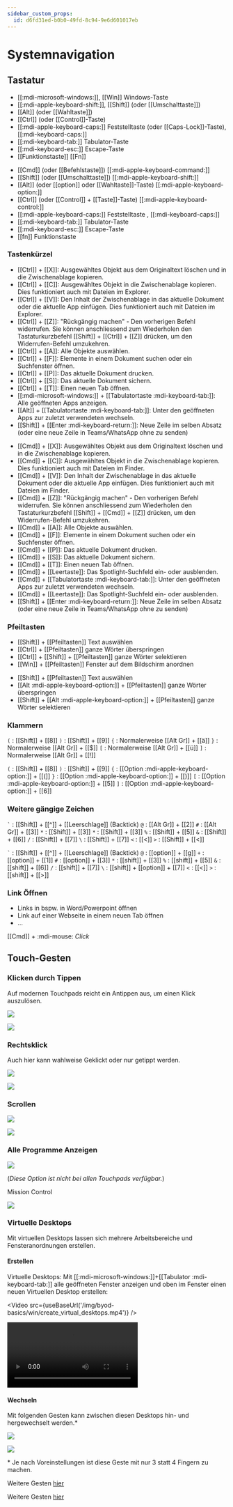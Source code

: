 ```yaml
---
sidebar_custom_props:
  id: d6fd31ed-b0b0-49fd-8c94-9e6d601017eb
---
```


# Systemnavigation


## Tastatur

<OsTabs>
<TabItem value="win">

- [[:mdi-microsoft-windows:]], [[Win]] Windows-Taste
- [[:mdi-apple-keyboard-shift:]], [[Shift]] (oder [[Umschalttaste]])
- [[Alt]] (oder [[Wahltaste]])
- [[Ctrl]] (oder [[Control]]-Taste)
- [[:mdi-apple-keyboard-caps:]] Feststelltaste (oder [[Caps-Lock]]-Taste), [[:mdi-keyboard-caps:]]
- [[:mdi-keyboard-tab:]] Tabulator-Taste
- [[:mdi-keyboard-esc:]] Escape-Taste
- [[Funktionstaste]] [[Fn]]

</TabItem>
<TabItem value="mac">

- [[Cmd]] (oder [[Befehlstaste]]) [[:mdi-apple-keyboard-command:]]
- [[Shift]] (oder [[Umschalttaste]]) [[:mdi-apple-keyboard-shift:]]
- [[Alt]] (oder [[option]] oder [[Wahltaste]]-Taste) [[:mdi-apple-keyboard-option:]] 
- [[Ctrl]] (oder [[Control]] + [[Taste]]-Taste) [[:mdi-apple-keyboard-control:]]
- [[:mdi-apple-keyboard-caps:]] Feststelltaste ,  [[:mdi-keyboard-caps:]]
- [[:mdi-keyboard-tab:]] Tabulator-Taste
- [[:mdi-keyboard-esc:]] Escape-Taste
- [[fn]] Funktionstaste

</TabItem>
</OsTabs>

### Tastenkürzel


<OsTabs>
<TabItem value="win">

- [[Ctrl]] + [[X]]: Ausgewähltes Objekt aus dem Originaltext löschen und in die Zwischenablage kopieren.
- [[Ctrl]] + [[C]]: Ausgewähltes Objekt in die Zwischenablage kopieren. Dies funktioniert auch mit Dateien im Explorer.
- [[Ctrl]] + [[V]]: Den Inhalt der Zwischenablage in das aktuelle Dokument oder die aktuelle App einfügen. Dies funktioniert auch mit Dateien im Explorer.
- [[Ctrl]] + [[Z]]: "Rückgängig machen" - Den vorherigen Befehl widerrufen. Sie können anschliessend zum Wiederholen den Tastaturkurzbefehl 
[[Shift]] + [[Ctrl]] + [[Z]] drücken, um den Widerrufen-Befehl umzukehren.
- [[Ctrl]] + [[A]]: Alle Objekte auswählen.
- [[Ctrl]] + [[F]]: Elemente in einem Dokument suchen oder ein Suchfenster öffnen.
- [[Ctrl]] + [[P]]: Das aktuelle Dokument drucken.
- [[Ctrl]] + [[S]]: Das aktuelle Dokument sichern.
- [[Ctrl]] + [[T]]: Einen neuen Tab öffnen.
- [[:mdi-microsoft-windows:]] + [[Tabulatortaste :mdi-keyboard-tab:]]: Alle geöffneten Apps anzeigen.
- [[Alt]] + [[Tabulatortaste :mdi-keyboard-tab:]]: Unter den geöffneten Apps zur zuletzt verwendeten wechseln.
- [[Shift]] + [[Enter :mdi-keyboard-return:]]: Neue Zeile im selben Absatz (oder eine neue Zeile in Teams/WhatsApp ohne zu senden)

</TabItem>
<TabItem value="mac">

- [[Cmd]] + [[X]]: Ausgewähltes Objekt aus dem Originaltext löschen und in die Zwischenablage kopieren.
- [[Cmd]] + [[C]]: Ausgewähltes Objekt in die Zwischenablage kopieren. Dies funktioniert auch mit Dateien im Finder.
- [[Cmd]] + [[V]]: Den Inhalt der Zwischenablage in das aktuelle Dokument oder die aktuelle App einfügen. Dies funktioniert auch mit Dateien im Finder.
- [[Cmd]] + [[Z]]: "Rückgängig machen" - Den vorherigen Befehl widerrufen. Sie können anschliessend zum Wiederholen den Tastaturkurzbefehl [[Shift]] + [[Cmd]] + [[Z]] drücken, um den Widerrufen-Befehl umzukehren.
- [[Cmd]] + [[A]]: Alle Objekte auswählen.
- [[Cmd]] + [[F]]: Elemente in einem Dokument suchen oder ein Suchfenster öffnen.
- [[Cmd]] + [[P]]: Das aktuelle Dokument drucken.
- [[Cmd]] + [[S]]: Das aktuelle Dokument sichern.
- [[Cmd]] + [[T]]: Einen neuen Tab öffnen.
- [[Cmd]] + [[Leertaste]]: Das Spotlight-Suchfeld ein- oder ausblenden.
- [[Cmd]] + [[Tabulatortaste :mdi-keyboard-tab:]]: Unter den geöffneten Apps zur zuletzt verwendeten wechseln.
- [[Cmd]] + [[Leertaste]]: Das Spotlight-Suchfeld ein- oder ausblenden.
- [[Shift]] + [[Enter :mdi-keyboard-return:]]: Neue Zeile im selben Absatz (oder eine neue Zeile in Teams/WhatsApp ohne zu senden)

</TabItem>
</OsTabs>

### Pfeiltasten


<OsTabs>
<TabItem value="win">

- [[Shift]] + [[Pfeiltasten]] Text auswählen
- [[Ctrl]] + [[Pfeiltasten]] ganze Wörter überspringen
- [[Ctrl]] + [[Shift]] + [[Pfeiltasten]] ganze Wörter selektieren
- [[Win]] + [[Pfeiltasten]] Fenster auf dem Bildschirm anordnen

</TabItem>
<TabItem value="mac">

- [[Shift]] + [[Pfeiltasten]] Text auswählen
- [[Alt :mdi-apple-keyboard-option:]] + [[Pfeiltasten]] ganze Wörter überspringen
- [[Shift]] + [[Alt :mdi-apple-keyboard-option:]] + [[Pfeiltasten]] ganze Wörter selektieren

</TabItem>
</OsTabs>

### Klammern


<OsTabs>
<TabItem value="win">

`(`
: [[Shift]] + [[8]]
`)`
: [[Shift]] + [[9]]
`{`
: Normalerweise [[Alt Gr]] + [[ä]]
`}`
: Normalerweise [[Alt Gr]] + [[$]]
`[`
: Normalerweise [[Alt Gr]] + [[ü]]
`]`
: Normalerweise [[Alt Gr]] + [[!]]

</TabItem>
<TabItem value="mac">


`(`
: [[Shift]] + [[8]]
`)`
: [[Shift]] + [[9]]
`{`
: [[Option :mdi-apple-keyboard-option:]] + [[(]]
`}`
: [[Option :mdi-apple-keyboard-option:]] + [[)]]
`[`
: [[Option :mdi-apple-keyboard-option:]] + [[5]]
`]`
: [[Option :mdi-apple-keyboard-option:]] + [[6]]

</TabItem>
</OsTabs>

### Weitere gängige Zeichen


<OsTabs>
<TabItem value="win">

<code>\`</code> 
: [[Shift]] + [[^]] + [[Leerschlage]] (Backtick)
`@`
: [[Alt Gr]] + [[2]]
`#`
: [[Alt Gr]] + [[3]]
`*`
: [[Shift]] + [[3]]
`*`
: [[Shift]] + [[3]]
`%`
: [[Shift]] + [[5]]
`&`
: [[Shift]] + [[6]]
`/`
: [[Shift]] + [[7]]
`\`
: [[Shift]] + [[7]]
`<`
: [[\<]]
`>`
: [[Shift]] + [[\<]]

</TabItem>
<TabItem value="mac">

<code>\`</code> 
: [[Shift]] + [[^]] + [[Leerschlage]] (Backtick)
`@`
: [[option]] + [[g]]
`+`
: [[option]] + [[1]]
`#`
: [[option]] + [[3]]
`*`
: [[shift]] + [[3]]
`%`
: [[shift]] + [[5]]
`&`
: [[shift]] + [[6]]
`/`
: [[shift]] + [[7]]
`\`
: [[shift]] + [[option]] + [[7]]
`<`
: [[\<]]
`>`
: [[shift]] + [[>]]

</TabItem>
</OsTabs>

### Link Öffnen
- Links in bspw. in Word/Powerpoint öffnen 
- Link auf einer Webseite in einem neuen Tab öffnen
- ...

[[Cmd]] + :mdi-mouse: *Click*
## Touch-Gesten

### Klicken durch Tippen

Auf modernen Touchpads reicht ein Antippen aus, um einen Klick auszulösen.

<OsTabs>
<TabItem value="win">

![](/img/byod-basics/win/klick.png)

</TabItem>
<TabItem value="mac">

![](/img/byod-basics/osx/klick.png)

</TabItem>
</OsTabs>

### Rechtsklick

Auch hier kann wahlweise Geklickt oder nur getippt werden.

<OsTabs>
<TabItem value="win">

![](/img/byod-basics/win/rechtsklick.png)

</TabItem>
<TabItem value="mac">

![](/img/byod-basics/osx/rechtsklick.png)

</TabItem>
</OsTabs>

### Scrollen

<OsTabs>
<TabItem value="win">

![](/img/byod-basics/win/scrollen.png)

</TabItem>
<TabItem value="mac">

![](/img/byod-basics/osx/scrollen.png)

</TabItem>
</OsTabs>

### Alle Programme Anzeigen

<OsTabs>
<TabItem value="win">

![](/img/byod-basics/win/mission_control.png)

(*Diese Option ist nicht bei allen Touchpads verfügbar.*)

</TabItem>
<TabItem value="mac">

Mission Control

![](/img/byod-basics/osx/mission_control.png)

</TabItem>
</OsTabs>

### Virtuelle Desktops

Mit virtuellen Desktops lassen sich mehrere Arbeitsbereiche und Fensteranordnungen erstellen.

#### Erstellen

<OsTabs>
<TabItem value="win">

Virtuelle Desktops: Mit [[:mdi-microsoft-windows:]]+[[Tabulator :mdi-keyboard-tab:]] alle geöffneten Fenster anzeigen und oben im Fenster einen neuen Virtuellen Desktop erstellen:


<Video src={useBaseUrl('/img/byod-basics/win/create_virtual_desktops.mp4')} />

</TabItem>
<TabItem value="mac">
<Video src={useBaseUrl('/img/byod-basics/osx/create_virtual_desktops.mp4')} />
</TabItem>
</OsTabs>

#### Wechseln

Mit folgenden Gesten kann zwischen diesen Desktops hin- und hergewechselt werden.\*

<OsTabs>
<TabItem value="win">

![](/img/byod-basics/win/change_virtual_desktops.png)

</TabItem>
<TabItem value="mac">

![](/img/byod-basics/osx/change_virtual_desktops.png)

</TabItem>
</OsTabs>

\* Je nach Voreinstellungen ist diese Geste mit nur 3 statt 4 Fingern zu machen.



<OsTabs>
<TabItem value="win">

Weitere Gesten [hier](https://support.microsoft.com/de-de/windows/touchpad-gesten-f%C3%BCr-windows-10-a9d28305-4818-a5df-4e2b-e5590f850741)

</TabItem>
<TabItem value="mac">

Weitere Gesten [hier](https://support.apple.com/de-ch/HT204895)

</TabItem>
</OsTabs>
